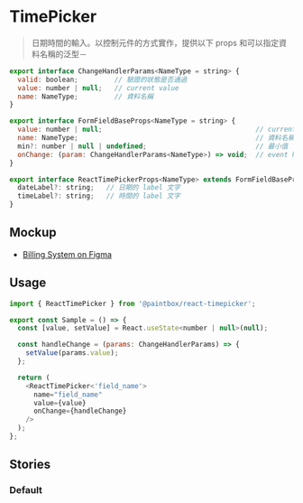 

<Meta title="React/Form/TimePicker" />

# TimePicker

> 日期時間的輸入。以控制元件的方式實作，提供以下 props 和可以指定資料名稱的泛型－

```javascript
export interface ChangeHandlerParams<NameType = string> {
  valid: boolean;         // 驗證的狀態是否通過
  value: number | null;   // current value
  name: NameType;         // 資料名稱
}

export interface FormFieldBaseProps<NameType = string> {
  value: number | null;                                      // current value
  name: NameType;                                            // 資料名稱
  min?: number | null | undefined;                           // 最小值
  onChange: (param: ChangeHandlerParams<NameType>) => void;  // event handler
}

export interface ReactTimePickerProps<NameType> extends FormFieldBaseProps<NameType> {
  dateLabel?: string;   // 日期的 label 文字
  timeLabel?: string;   // 時間的 label 文字
}
```

## Mockup

- [Billing System on Figma](https://www.figma.com/file/rvTsTJLCarPAEYvdXQuRDY/Billing-System---1.0.0?node-id=5301%3A12735)

## Usage 

```javascript
import { ReactTimePicker } from '@paintbox/react-timepicker';

export const Sample = () => {
  const [value, setValue] = React.useState<number | null>(null);

  const handleChange = (params: ChangeHandlerParams) => {
    setValue(params.value);
  };

  return (
    <ReactTimePicker<'field_name'>
      name="field_name"
      value={value}
      onChange={handleChange}
    />
  );
};
```

## Stories

### Default

<Canvas>
  <Story name="Default">
    <TimepickerSample />
  </Story>
</Canvas>